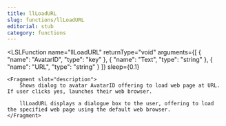```yaml
---
title: llLoadURL
slug: functions/llLoadURL
editorial: stub
category: functions
---
```


<LSLFunction
	name="llLoadURL"
	returnType="void"
	arguments={[
	{
		"name": "AvatarID",
		"type": "key"
	},
	{
		"name": "Text",
		"type": "string"
	},
	{
		"name": "URL",
		"type": "string"
	}
]}
	sleep={0.1}
>
	<Fragment slot="description">
		Shows dialog to avatar AvatarID offering to load web page at URL.	If user clicks yes, launches their web browser.
		
		llLoadURL displays a dialogue box to the user, offering to load the specified web page using the default web browser.
	</Fragment>
</LSLFunction>
